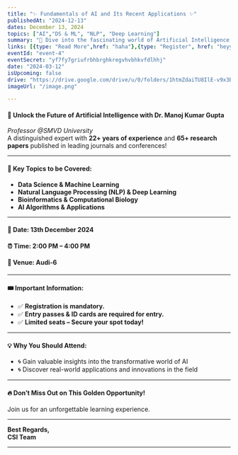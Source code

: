 ```yaml
---
title: "✨ Fundamentals of AI and Its Recent Applications ✨"
publishedAt: "2024-12-13"
dates: December 13, 2024
topics: ["AI","DS & ML", "NLP", "Deep Learning"]
summary: "🌟 Dive into the fascinating world of Artificial Intelligence with Dr. Manoj Kumar Gupta (Professor @SMVD University) – a seasoned expert with 22+ years of experience and 65+ research papers in prestigious journals and conferences!"
links: [{type: "Read More",href: "haha"},{type: "Register", href: "heyy"}]
eventId: "event-4"
eventSecret: "yf7fy7griufrbhbrghkregvhvbhkvfdlhhj"
date: "2024-03-12"
isUpcoming: false
drive: "https://drive.google.com/drive/u/0/folders/1htmZdaiTU8IlE-v9x3BgzW5Dgd0N7WWV"
imageUrl: "/image.png"

---
```


#### 🌟 **Unlock the Future of Artificial Intelligence** with Dr. Manoj Kumar Gupta  
*Professor @SMVD University*  
A distinguished expert with **22+ years of experience** and **65+ research papers** published in leading journals and conferences!

---

#### 🎯 **Key Topics to be Covered:**

- **Data Science & Machine Learning**
- **Natural Language Processing (NLP) & Deep Learning**
- **Bioinformatics & Computational Biology**
- **AI Algorithms & Applications**

---

#### 📅 **Date**: 13th December 2024  
#### ⏰ **Time**: 2:00 PM – 4:00 PM  
#### 📍 **Venue**: Audi-6

---
#### 🎟️ **Important Information:**

- ✅ **Registration is mandatory.**
- ✅ **Entry passes & ID cards are required for entry.**
- ✅ **Limited seats – Secure your spot today!**

---

#### 💡 **Why You Should Attend:**

- 🌀 Gain valuable insights into the transformative world of AI
- 🌀 Discover real-world applications and innovations in the field

---

#### 🔥 **Don’t Miss Out on This Golden Opportunity!**

Join us for an unforgettable learning experience.

---

**Best Regards,**  
**CSI Team**

---

